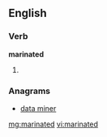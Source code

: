 ==English==

===Verb===
'''marinated'''

# {{past of|marinate}}

===Anagrams===
* {{alphagram|aadeimnrt}} [[data miner#English|data miner]]

[[mg:marinated]]
[[vi:marinated]]